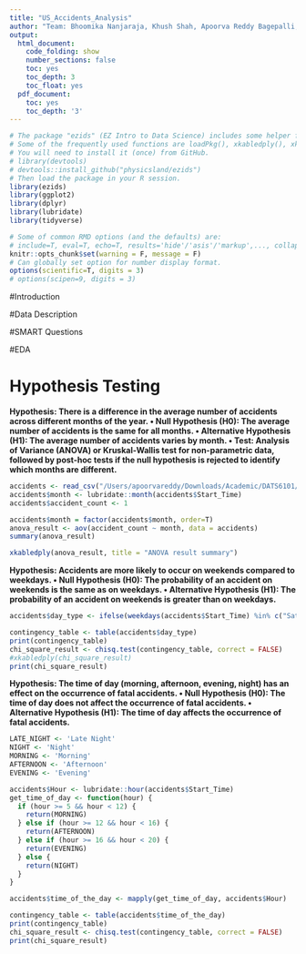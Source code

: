 ```yaml
---
title: "US_Accidents_Analysis"
author: "Team: Bhoomika Nanjaraja, Khush Shah, Apoorva Reddy Bagepalli, Devarsh Apurva Sheth"
output:
  html_document:
    code_folding: show
    number_sections: false
    toc: yes
    toc_depth: 3
    toc_float: yes
  pdf_document:
    toc: yes
    toc_depth: '3'
---
```

```r
# The package "ezids" (EZ Intro to Data Science) includes some helper functions we developed for the course. 
# Some of the frequently used functions are loadPkg(), xkabledply(), xkablesummary(), uzscale(), etc.
# You will need to install it (once) from GitHub.
# library(devtools)
# devtools::install_github("physicsland/ezids")
# Then load the package in your R session.
library(ezids)
library(ggplot2)
library(dplyr)
library(lubridate)
library(tidyverse)
```
```r
# Some of common RMD options (and the defaults) are: 
# include=T, eval=T, echo=T, results='hide'/'asis'/'markup',..., collapse=F, warning=T, message=T, error=T, cache=T, fig.width=6, fig.height=4, fig.dim=c(6,4) #inches, fig.align='left'/'center','right', 
knitr::opts_chunk$set(warning = F, message = F)
# Can globally set option for number display format.
options(scientific=T, digits = 3) 
# options(scipen=9, digits = 3) 
```
#Introduction

#Data Description

#SMART Questions

#EDA

# Hypothesis Testing
**Hypothesis: There is a difference in the average number of accidents across different months of the year.
•	Null Hypothesis (H0): The average number of accidents is the same for all months.
•	Alternative Hypothesis (H1): The average number of accidents varies by month.
•	Test: Analysis of Variance (ANOVA) or Kruskal-Wallis test for non-parametric data, followed by post-hoc tests if the null hypothesis is rejected to identify which months are different.**
```r
accidents <- read_csv("/Users/apoorvareddy/Downloads/Academic/DATS6101/Project/US_Accidents_EDA.csv")
accidents$month <- lubridate::month(accidents$Start_Time)
accidents$accident_count <- 1

accidents$month = factor(accidents$month, order=T)
anova_result <- aov(accident_count ~ month, data = accidents)
summary(anova_result)

xkabledply(anova_result, title = "ANOVA result summary") 
```

**Hypothesis: Accidents are more likely to occur on weekends compared to weekdays.
•	Null Hypothesis (H0): The probability of an accident on weekends is the same as on weekdays.
•	Alternative Hypothesis (H1): The probability of an accident on weekends is greater than on weekdays.**
```r
accidents$day_type <- ifelse(weekdays(accidents$Start_Time) %in% c("Saturday", "Sunday"), "Weekend", "Weekday")

contingency_table <- table(accidents$day_type)
print(contingency_table)
chi_square_result <- chisq.test(contingency_table, correct = FALSE)
#xkabledply(chi_square_result)
print(chi_square_result)
```

**Hypothesis: The time of day (morning, afternoon, evening, night) has an effect on the occurrence of fatal accidents.
•	Null Hypothesis (H0): The time of day does not affect the occurrence of fatal accidents.
•	Alternative Hypothesis (H1): The time of day affects the occurrence of fatal accidents.**

```r
LATE_NIGHT <- 'Late Night'
NIGHT <- 'Night'
MORNING <- 'Morning'
AFTERNOON <- 'Afternoon'
EVENING <- 'Evening'

accidents$Hour <- lubridate::hour(accidents$Start_Time)
get_time_of_day <- function(hour) {
  if (hour >= 5 && hour < 12) {
    return(MORNING)
  } else if (hour >= 12 && hour < 16) {
    return(AFTERNOON)
  } else if (hour >= 16 && hour < 20) {
    return(EVENING)
  } else {
    return(NIGHT)
  }
}

accidents$time_of_the_day <- mapply(get_time_of_day, accidents$Hour)

contingency_table <- table(accidents$time_of_the_day)
print(contingency_table)
chi_square_result <- chisq.test(contingency_table, correct = FALSE)
print(chi_square_result)
```


